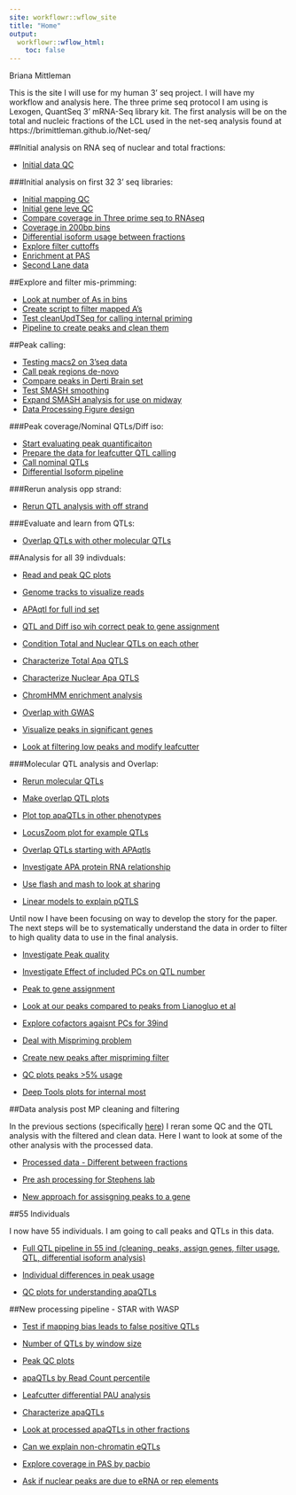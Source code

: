 ```yaml
---
site: workflowr::wflow_site
title: "Home"
output:
  workflowr::wflow_html:
    toc: false
---
```

Briana Mittleman  


This is the site I will use for my human 3' seq project. I will have my workflow and analysis here. The three prime seq protocol I am using is Lexogen, QuantSeq 3' mRNA-Seq library kit. The first analysis will be on the total and nucleic fractions of the LCL used in the net-seq analysis found at https://brimittleman.github.io/Net-seq/  


##Initial analysis on RNA seq of nuclear and total fractions: 

* [Initial data QC](total.nuc.rnaseq.html)  

###Initial analysis on first 32 3' seq libraries:  
  
* [Initial mapping QC](initial_map_qc.html) 
* [Initial gene leve QC](initial_gene_qc.html)  
* [Compare coverage in Three prime seq to RNAseq](cov.analysis.threeprime1.html)  
* [Coverage in 200bp bins](cov200bpwind.html)  
* [Differential isoform usage between fractions](dif.iso.usage.leafcutter.html)  
* [Explore filter cuttoffs](explore.filters.html)  
* [Enrichment at PAS](enrichmentPAS.html)    
* [Second Lane data](comb.lanes.qc.html)  


##Explore and filter mis-primming:  
  
* [Look at number of As in bins](a.content.html)  
* [Create script to filter mapped A's](filter_As.html)  
* [Test cleanUpdTSeq for calling internal priming](cleanupdtseq.internalpriming.html)  
* [Pipeline to create peaks and clean them](peak.cov.pipeline.html)  


##Peak calling:  

* [Testing macs2 on 3'seq data](test.max2.html)  
* [Call peak regions de-novo](deNovopeakcalling.html)
* [Compare peaks in Derti Brain set](eval.brain.html)  
* [Test SMASH smoothing](test.smash.html)  
* [Expand SMASH analysis for use on midway](expand.smash.html)  
* [Data Processing Figure design](dataprocfigures.html)  


###Peak coverage/Nominal QTLs/Diff iso:  

* [Start evaluating peak quantificaiton](28ind.peak.explore.html)  
* [Prepare the data for leafcutter QTL calling](pheno.leaf.comb.html)
* [Call nominal QTLs](apaQTLwLeafcutter.html)  
* [Differential Isoform pipeline](diff_iso_pipeline.html)  


###Rerun analysis opp strand:  

* [Rerun QTL analysis with off strand](peakOverlap_oppstrand.html)  

###Evaluate and learn from QTLs:  

* [Overlap QTLs with other molecular QTLs](overlap_qtls.html)


##Analysis for all 39 indivduals:  

* [Read and peak QC plots](39indQC.html)

* [Genome tracks to visualize reads](genometrack_figs.html)

* [APAqtl for full ind set](apaQTLsAllInd.html)

* [QTL and Diff iso wih correct peak to gene assignment](PeakToGeneAssignment.html)

* [Condition Total and Nuclear QTLs on each other](conditionAPAqtlFraction.html)

* [Characterize Total Apa QTLS](characterizeTotalApaQtls.html)  

* [Characterize Nuclear Apa QTLS](characterizeNuclearApaQtls.html)  

* [ChromHMM enrichment analysis](chromHmm_enrichment.html)

* [Overlap with GWAS](apaQTLoverlapGWAS.html)  

* [Visualize peaks in significant genes](peakGeneCovEx.html)

* [Look  at filtering low peaks and modify leafcutter](modifyLeafcutter.html)  


###Molecular QTL analysis and Overlap:

* [Rerun molecular QTLs](callMolQTLS.html)

* [Make overlap QTL plots](overlapMolQTL.html)  

* [Plot top apaQTLs in other phenotypes](swarmPlots_QTLs.html)  

* [LocusZoom plot for example QTLs](locusZoom.html)

* [Overlap QTLs starting with APAqtls](overlapMolQTL.opposite.html)  

* [Investigate APA protein RNA relationship](apa_prot_overlap.html)  

* [Use flash and mash to look at sharing](flash2mash.html)

* [Linear models to explain pQTLS](explainpQTLs.html)

Until now I have been focusing on way to develop the story for the paper. The next steps will be to systematically understand the data in order to filter to high quality data to use in the final analysis. 


* [Investigate Peak quality](understandPeaks.html)  

* [Investigate Effect of included PCs on QTL number](QTLsbyPCnum.html)  

* [Peak to gene assignment](InvestigatePeak2GeneAssignment.html)  

* [Look at our peaks compared to peaks from Lianogluo et al](CompareLianoglouData.html)
  
* [Explore cofactors agaisnt PCs for 39ind](CovariateOnPCs.html)  

* [Deal with Mispriming problem](mispriming_approach.html)

* [Create new peaks after mispriming filter](NewPeakPostMP.html)

* [QC plots peaks >5% usage](peakQCPPlots.html)

* [Deep Tools plots for internal most](proxDeepToolsPlot.html)


##Data analysis post MP cleaning and filtering  

In the previous sections (specifically [here](NewPeakPostMP.html)) I reran some QC and the QTL analysis with the filtered and clean data. Here I want to look at some of the other analysis with the processed data.  

* [Processed data - Different between fractions](FractionDiffProcessed.html)

* [Pre ash processing for Stephens lab](PreAshExplore.html)  

* [New approach for assisgning peaks to a gene](ApproachForGeneAssignment.html)  

##55 Individuals  

I now have 55 individuals. I am going to call peaks and QTLs in this data.  

* [Full QTL pipeline in 55 ind (cleaning, peaks, assign genes, filter usage, QTL, differential isoform analysis)](pipeline_55Ind.html)  

* [Individual differences in peak usage](IndPeakUsageDiff.html)  

* [QC plots for understanding apaQTLs](QConApaQTLs.html)


##New processing pipeline - STAR with WASP  

* [Test if mapping bias leads to false positive QTLs](accountMapBias.html)

* [Number of QTLs by window size](TestQTLbySizeRegion.html)  

* [Peak QC plots](peakQCplotsSTARprocessing.html)  

* [apaQTLs by Read Count percentile](apaQTLsbyCountPercentile.html)  

* [Leafcutter differential PAU analysis](diffIsoAnalysisNewMapping.html)  

* [Characterize apaQTLs](characterize_apaQTLs.html)

* [Look at processed apaQTLs in other fractions](ProtandRNApvals.html)  

* [Can we explain non-chromatin eQTLs](unexplainedeQTL_analysis.html)

* [Explore coverage in PAS by pacbio](initialPacBioQuant.html)

* [Ask if nuclear peaks are due to eRNA or rep elements](eRNAandRepElements.html)


